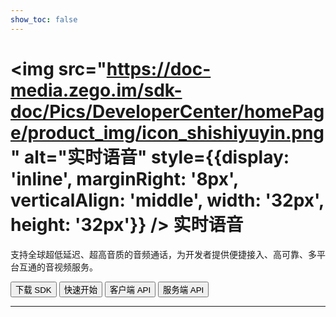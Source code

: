 ```yaml
---
show_toc: false
---
```


# <img src="https://doc-media.zego.im/sdk-doc/Pics/DeveloperCenter/homePage/product_img/icon_shishiyuyin.png" alt="实时语音" style={{display: 'inline', marginRight: '8px', verticalAlign: 'middle', width: '32px', height: '32px'}} /> 实时语音

支持全球超低延迟、超高音质的音频通话，为开发者提供便捷接入、高可靠、多平台互通的音视频服务。

<Button primary-color="NavyBlue" target="_blank" href="./../client-sdk/download-sdk.mdx">下载 SDK</Button>
<Button primary-color="NavyBlue" target="_blank" href="./../quick-start/implementing-voice-call.mdx">快速开始</Button>
<Button primary-color="NavyBlue" target="_blank" href="/real-time-voice-api/overview">客户端 API</Button>
<Button primary-color="NavyBlue" target="_blank" href="/real-time-voice-server/api-reference/overview">服务端 API</Button>

---

<Steps titleSite="h3">
  <Step title="产品介绍" icon="https://doc-media.zego.im/sdk-doc/Pics/Express/overview_catalog/icon_documentation_jianjie.png">
    <FeatureList
      features={        [
                {
                        "title": "概述",
                        "link": "/real-time-voice-ue/introduction/overview"
                },
                {
                        "title": "产品功能",
                        "link": "/real-time-voice-ue/introduction/product-feature-list"
                },
                {
                        "title": "实时语音价格说明",
                        "link": "/real-time-voice-ue/introduction/pricing/rtc"
                },
                {
                        "title": "服务端混流价格说明",
                        "link": "/real-time-voice-ue/introduction/pricing/server-side-stream-mixing"
                },
                {
                        "title": "CDN 直播价格说明",
                        "link": "/real-time-voice-ue/introduction/pricing/cdn-live-streaming"
                }
        ]}
    />
  </Step>
  <Step title="快速开始" icon="https://doc-media.zego.im/sdk-doc/Pics/Express/overview_catalog/icon_documentation_kuaisukaishi.png">
    <FeatureList
      features={        [
                {
                        "title": "跑通示例源码",
                        "link": "/real-time-voice-ue/quick-start/run-example-code"
                },
                {
                        "title": "集成 SDK",
                        "link": "/real-time-voice-ue/quick-start/integrating-sdk"
                },
                {
                        "title": "实现音频通话",
                        "link": "/real-time-voice-ue/quick-start/implementing-voice-call"
                },
                {
                        "title": "场景化音视频配置",
                        "link": "/real-time-voice-ue/quick-start/scenario-based-audio-video-configuration"
                }
        ]}
    />
  </Step>
  <Step title="通信能力" icon="https://doc-media.zego.im/sdk-doc/Pics/Express/overview_catalog/icon_documentation_tongxun.png">
    <FeatureList
      type="基础"
      features={        [
                {
                        "title": "使用 Token 鉴权",
                        "link": "/real-time-voice-ue/communication/using-token-authentication"
                },
                {
                        "title": "通话质量监测",
                        "link": "/real-time-voice-ue/communication/monitor-stream-quality"
                },
                {
                        "title": "网络测速",
                        "link": "/real-time-voice-ue/communication/testing-network"
                }
        ]}
    />
    <br/>
    <FeatureList
      type="进阶"
      features={        [
                {
                        "title": "多源采集",
                        "link": "/real-time-voice-ue/communication/multi-source-capture"
                },
                {
                        "title": "同时推多路流",
                        "link": "/real-time-voice-ue/communication/push-multiple-streams"
                },
                {
                        "title": "媒体补充增强信息（SEI）",
                        "link": "/real-time-voice-ue/communication/sei"
                },
                {
                        "title": "流量控制",
                        "link": "/real-time-voice-ue/communication/traffic-control"
                },
                {
                        "title": "云代理",
                        "link": "/real-time-voice-ue/communication/cloud-proxy"
                },
                {
                        "title": "地理围栏",
                        "link": "/real-time-voice-ue/communication/geofencing"
                },
                {
                        "title": "游戏语音",
                        "link": "/real-time-voice-ue/communication/range-audio"
                },
                {
                        "title": "万人范围音视频",
                        "link": "/real-time-voice-ue/communication/mass-scale-range-audio-video"
                },
                {
                        "title": "多人状态实时同步",
                        "link": "/real-time-voice-ue/communication/sync-users-status"
                }
        ]}
    />
  </Step>
  <Step title="房间能力" icon="https://doc-media.zego.im/sdk-doc/Pics/Express/overview_catalog/icon_documentation_fangjian.png">
    <FeatureList
      type="基础"
      features={        [
                {
                        "title": "实时消息与信令",
                        "link": "/real-time-voice-ue/room/messaging-and-signaling"
                }
        ]}
    />
    <br/>
    <FeatureList
      type="进阶"
      features={        [
                {
                        "title": "登录多房间",
                        "link": "/real-time-voice-ue/room/multi-room-login"
                }
        ]}
    />
  </Step>
  <Step title="音频能力" icon="https://doc-media.zego.im/sdk-doc/Pics/Express/overview_catalog/icon_documentation_yinpin.png">
    <FeatureList
      type="基础"
      features={        [
                {
                        "title": "音频频谱与音量变化",
                        "link": "/real-time-voice-ue/audio/sound-level-spectrum"
                },
                {
                        "title": "耳返与声道设置",
                        "link": "/real-time-voice-ue/audio/headphone-monitor"
                },
                {
                        "title": "音频 3A 处理",
                        "link": "/real-time-voice-ue/audio/audio-3a-processing"
                },
                {
                        "title": "变声/混响/立体声",
                        "link": "/real-time-voice-ue/audio/audio-effects"
                }
        ]}
    />
    <br/>
    <FeatureList
      type="进阶"
      features={        [
                {
                        "title": "混音",
                        "link": "/real-time-voice-ue/audio/audio-mixing"
                },
                {
                        "title": "场景化 AI 降噪",
                        "link": "/real-time-voice-ue/audio/scenario-based-ai-noise-reduction"
                },
                {
                        "title": "自定义音频采集与渲染",
                        "link": "/real-time-voice-ue/audio/custom-audio-capture-and-rendering"
                },
                {
                        "title": "自定义音频处理",
                        "link": "/real-time-voice-ue/audio/audio-effects"
                },
                {
                        "title": "原始音频数据获取",
                        "link": "/real-time-voice-ue/audio/get-audio-raw-data"
                }
        ]}
    />
  </Step>
  <Step title="直播能力" icon="https://doc-media.zego.im/sdk-doc/Pics/Express/overview_catalog/icon_documentation_zhibo.png">
    <FeatureList
      type="基础"
      features={        [
                {
                        "title": "混流",
                        "link": "/real-time-voice-ue/live-streaming/stream-mixing"
                },
                {
                        "title": "使用 CDN 直播",
                        "link": "/real-time-voice-ue/live-streaming/using-cdn-for-live-streaming"
                },
                {
                        "title": "CDN 推流鉴权",
                        "link": "/real-time-voice-ue/live-streaming/cdn-stream-publishing-authentication"
                },
                {
                        "title": "通过 URL 拉流",
                        "link": "/real-time-voice-ue/live-streaming/playing-stream-by-url"
                }
        ]}
    />
    <br/>
    <FeatureList
      type="进阶"
      features={        [
                {
                        "title": "超低延迟直播",
                        "link": "/real-time-voice-ue/live-streaming/low-latency-live-streaming"
                },
                {
                        "title": "直推 CDN",
                        "link": "/real-time-voice-ue/live-streaming/direct-to-cdn"
                }
        ]}
    />
  </Step>
  <Step title="其他能力" icon="https://doc-media.zego.im/sdk-doc/Pics/Express/overview_catalog/icon_documentation_xiaoxi_2.png">
    <FeatureList
      type="基础"
      features={        [
                {
                        "title": "媒体播放器",
                        "link": "/real-time-voice-ue/other/media-player"
                },
                {
                        "title": "音效文件播放器",
                        "link": "/real-time-voice-ue/other/audio-effect-player"
                },
                {
                        "title": "音视频录制",
                        "link": "/real-time-voice-ue/other/local-media-recording"
                }
        ]}
    />
  </Step>
  <Step title="参考文档" icon="https://doc-media.zego.im/sdk-doc/Pics/Express/overview_catalog/icon_documentation_cankaowendang.png">
    <FeatureList
      features={      [
            {
                  "title": "客户端 API",
                  "link": "/real-time-voice-api/overview"
            },
            {
                  "title": "服务端 API",
                  "link": "/real-time-voice-server/api-reference/overview"
            },
            {
                  "title": "常见错误码",
                  "link": "/real-time-voice-ios/client-sdk/error-code"
            },
            {
                  "title": "常见问题",
                  "link": "/faq/overview"
            }
      ]}
    />
  </Step>
</Steps>